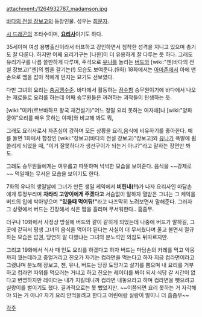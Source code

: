 attachment:/1264932787_madamson.jpg

[[바다의 전설 장보고]]의 등장인물. 성우는 [[최문자]].

[[시 드래곤]]의 조타수이며, '''[[요리사]]'''이기도 하다.

35세이며 여성 용병출신이라서 터프하고 강인하면서 침착한 성격을 지니고 있으며 총기도 잘 다룬다. 하지만 어째 요리기구는 [나한]이 더 유용하게 잘 다루는 듯 하다.
그래도 유리기구를 나름 쓸만하게 다루며, 주걱으로 [[유나]]를 놀리는 [[버드]]와 [wiki:"젠(바다의 전설 장보고)"젠]의 뺨을 갈기는(!) 모습도 보여준다.(9화)
18화에서는 [[아마존]]에서 아에 맨손으로 뱀을 잡아 적에게 던지는 묘기도 선보였다.  

다만 그녀의 요리는 [[충공깽]]수준. 바다에서 활동하는 [[잠수함]] 승무원이기에 바다에서 나오는 재료들로 요리를 하는데 어째 승무원들은 꺼려하는 괴작들이 탄생하는 듯.

[wiki:"미카(르브바하프 왕국 재건설기)"어느 정말 요리 못하는 여자애]나 [wiki:"양파쿵야"요리를 매우 못하는 야채]와 비교해 봐도 뭐, 
  
그래도 요리사로서 자존심이 강하며 모든 상황을 요리,음식에 비유하기를 좋아한다.
예를 들면 1화에서 함장인 [wiki:"장보고(바다의 전설 장보고)"장보고]와 [[유나]]가 폭발에 휩쓸리게 되었을 때, "이거 잘못하다가 생선구이가 되는거 아냐?"라고 말하는 장면만 봐도.

그래도 승무원들에게는 여유롭고 따뜻하며 넉넉한 모습을 보여준다.
음식을 ~~강제로~~ 먹일때는 무서운 모습을 보이기도 한다.

7화의 유나의 생일날에 그녀가 만든 생일 케익에서 '''비린내(!!)'''가 나자 요리사인 마담손에게 투정부리며 '''차라리 고양이에게 주겠다고''' 서슴없이 말하자 열받은 그녀는 그 케익을 버드의 입에 박아넣으며 '''"있을때 먹어둬!"'''라고 나즈막히 노려보면서 말해준다. 그러자 그 상황에서 버드는 긴장해서 식은 땀을 흘리며 무서워한다.. 흠좀무. 

더구나 10화에서 사정상 방실에 버드와 같이 같히게 되었는데 나중에 버드가 말하길, 그곳에 갇혀서 평생 그녀의 음식을 먹어야 된다는 사실이 더 무서웠다며 울고 불면서 절규하는 모습은 압권, 당연히 말 다했냐는 그녀의 분노석인 외침도 뒤따르지만.

그리고 19화에서 식사 때 인도 요리를 하겠다고 하자 버드는 마담손의 카레를 먹고 악몽까지 꿨는데라고 중얼거리고 진오가 자기는 컵라면을 먹는다고 하자 지금 컵라면이라고 그랬냐며 분노해 장보고, 젠, 유나, 버드는 당장 도망가고 살기를 뿜으며 내 요리를 거부하고 컵라면 따위를 먹으러는 거냐고 하고 진오는 레이더를 봐야 되서 식당 갈  시간이 없다고 변명하지만 레이더는 내가 지킬테니까 컵라면 내놓으라고 하며 컵라면을 뺏으려고 실랑이를 벌이기도 했다. 결과적으로는 못 뺐었지만. ~~이쯤되면 요리 못하는 거 자각해야 되는 거 아냐? 자기 요리 안먹을려고 한다고 어린애랑 실랑이 벌이니 더 흠좀무~~
 
[[각주]]
